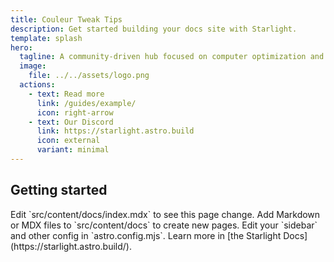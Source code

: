 ```yaml
---
title: Couleur Tweak Tips
description: Get started building your docs site with Starlight.
template: splash
hero:
  tagline: A community-driven hub focused on computer optimization and video production. Here you'll find guides to enhance your workflow, discover new tools, and learn tips that make daily computer use more elegant.
  image:
    file: ../../assets/logo.png
  actions:
    - text: Read more
      link: /guides/example/
      icon: right-arrow
    - text: Our Discord
      link: https://starlight.astro.build
      icon: external
      variant: minimal
---
```



## Getting started

<CardGrid>
	<Card title="Update content" icon="pencil">
		Edit `src/content/docs/index.mdx` to see this page change.
	</Card>
	<Card title="Add new content" icon="add-document">
		Add Markdown or MDX files to `src/content/docs` to create new pages.
	</Card>
	<Card title="Configure your site" icon="setting">
		Edit your `sidebar` and other config in `astro.config.mjs`.
	</Card>
	<Card title="Read the docs" icon="open-book">
		Learn more in [the Starlight Docs](https://starlight.astro.build/).
	</Card>
</CardGrid>
